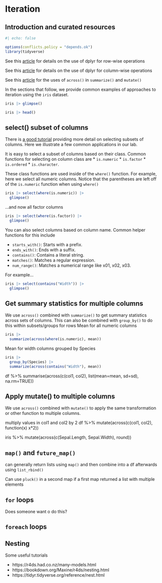 # Iteration

## Introduction and curated resources
```r
#| echo: false

options(conflicts.policy = "depends.ok")
library(tidyverse)
```

See this [article](https://dplyr.tidyverse.org/dev/articles/rowwise.html) for details on the use of dplyr for row-wise operations

See this [article](https://dplyr.tidyverse.org/dev/articles/colwise.html) for details on the use of dplyr for column-wise operations

See this [article](https://dplyr.tidyverse.org/reference/across.html) for the uses of `across()` in `summarize()` and `mutate()`

In the sections that follow, we provide common examples of approaches to iteration using the `iris` dataset.

```r
iris |> glimpse()

iris |> head()
```

## select() subset of columns

There is [a good tutorial](https://dplyr.tidyverse.org/reference/select.html) providing more detail on selecting subsets of columns.  Here we illustrate a few common applications in our lab.

It is easy to select a subset of columns based on their class.  Common functions for selecting on column class are 
* `is.numeric`
* `is.factor`
* `is.ordered`
* `is.character`.  

These class functions are used inside of the `where()` function. For example, here we select all numeric columns.  Notice that the parentheses are left off of the `is.numeric` function when using `where()`
```r
iris |> select(where(is.numeric)) |> 
  glimpse()
```

...and now all factor columns
```r
iris |> select(where(is.factor)) |> 
  glimpse()
```

You can also select columns based on column name. Common helper functions for this include 

* `starts_with()`: Starts with a prefix.
* `ends_with()`: Ends with a suffix.
* `contains()`: Contains a literal string.
* `matches()`: Matches a regular expression.
* `num_range()`: Matches a numerical range like x01, x02, x03.

For example...
```r
iris |> select(contains("Width")) |> 
  glimpse()
```


## Get summary statistics for multiple columns

We use `across()` combined with `summarize()` to get summary statistics across sets of columns. This can also be combined with `group_by()` to do this within subsets/groups for rows
Mean for all numeric columns

```r
iris |> 
  summarize(across(where(is.numeric), mean))
```

Mean for width columns grouped by Species
```r
iris |> 
  group_by(Species) |> 
  summarize(across(contains("Width"), mean))
```


df %>%
  summarise(across(c(col1, col2), list(mean=mean, sd=sd), na.rm=TRUE))
  
  
## Apply mutate() to multiple columns

We use `across()` combined with `mutate()` to apply the same transformation or other function to multiple columns.


multiply values in col1 and col2 by 2
df %>% 
  mutate(across(c(col1, col2), function(x) x*2))

iris %>%
  mutate(across(c(Sepal.Length, Sepal.Width), round))
  

## `map()` and `future_map()`

can generally return lists using `map()` and then combine into a df afterwards using `list_rbind()`

Can use `pluck()` in a second map if a first map returned a list with multiple elements

## `for` loops

Does someone want o do this?

## `foreach` loops


## Nesting

Some useful tutorials

* https://r4ds.had.co.nz/many-models.html
* https://bookdown.org/Maxine/r4ds/nesting.html
* https://tidyr.tidyverse.org/reference/nest.html
